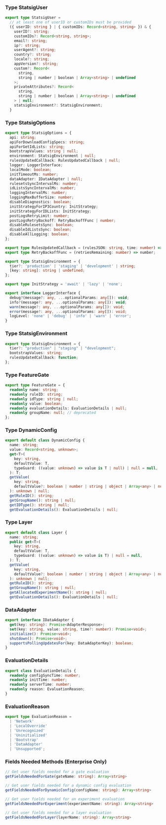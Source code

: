 ### Type StatsigUser

```typescript
export type StatsigUser =
  // at least one of userID or customIDs must be provided
  ({ userID: string } | { customIDs: Record<string, string> }) & {
    userID?: string;
    customIDs?: Record<string, string>;
    email?: string;
    ip?: string;
    userAgent?: string;
    country?: string;
    locale?: string;
    appVersion?: string;
    custom?: Record<
      string,
      string | number | boolean | Array<string> | undefined
    >;
    privateAttributes?: Record<
      string,
      string | number | boolean | Array<string> | undefined
    > | null;
    statsigEnvironment?: StatsigEnvironment;
  }
```

### Type StatsigOptions

```typescript
export type StatsigOptions = {
  api: string;
  apiForDownloadConfigSpecs: string;
  apiForGetIdLists: string;
  bootstrapValues: string | null;
  environment: StatsigEnvironment | null;
  rulesUpdatedCallback: RulesUpdatedCallback | null;
  logger: LoggerInterface;
  localMode: boolean;
  initTimeoutMs: number;
  dataAdapter: IDataAdapter | null;
  rulesetsSyncIntervalMs: number;
  idListsSyncIntervalMs: number;
  loggingIntervalMs: number;
  loggingMaxBufferSize: number;
  disableDiagnostics: boolean;
  initStrategyForIP3Country: InitStrategy;
  initStrategyForIDLists: InitStrategy;
  postLogsRetryLimit: number;
  postLogsRetryBackoff: RetryBackoffFunc | number;
  disableRulesetsSync: boolean;
  disableIdListsSync: boolean;
  disableAllLogging: boolean;
};

export type RulesUpdatedCallback = (rulesJSON: string, time: number) => void;
export type RetryBackoffFunc = (retriesRemaining: number) => number;

export type StatsigEnvironment = {
  tier?: 'production' | 'staging' | 'development' | string;
  [key: string]: string | undefined;
};

export type InitStrategy = 'await' | 'lazy' | 'none';

export interface LoggerInterface {
  debug?(message?: any, ...optionalParams: any[]): void;
  info?(message?: any, ...optionalParams: any[]): void;
  warn(message?: any, ...optionalParams: any[]): void;
  error(message?: any, ...optionalParams: any[]): void;
  logLevel: 'none' | 'debug' | 'info' | 'warn' | 'error';
}

```

### Type StatsigEnvironment

```typescript
export type StatsigEnvironment = {
  tier?: "production" | "staging" | "development";
  bootstrapValues: string;
  rulesUpdatedCallback: function;
};
```

### Type FeatureGate

```typescript
export type FeatureGate = {
  readonly name: string;
  readonly ruleID: string;
  readonly idType: string | null;
  readonly value: boolean;
  readonly evaluationDetails: EvaluationDetails | null;
  readonly groupName: null; // deprecated
};
```

### Type DynamicConfig

```typescript
export default class DynamicConfig {
  name: string;
  value: Record<string, unknown>;
  get<T>(
    key: string,
    defaultValue: T,
    typeGuard: ((value: unknown) => value is T | null) | null = null,
  ): T;
  getValue(
    key: string,
    defaultValue?: boolean | number | string | object | Array<any> | null,
  ): unknown | null;
  getRuleID(): string;
  getGroupName(): string | null;
  getIDType(): string | null;
  getEvaluationDetails(): EvaluationDetails | null;
```

### Type Layer

```typescript
export default class Layer {
  name: string;
  public get<T>(
    key: string,
    defaultValue: T,
    typeGuard: ((value: unknown) => value is T) | null = null,
  ): T;
  getValue(
    key: string,
    defaultValue?: boolean | number | string | object | Array<any> | null,
  ): unknown | null;
  getRuleID(): string;
  getGroupName(): string | null;
  getAllocatedExperimentName(): string | null;
  getEvaluationDetails(): EvaluationDetails | null;
```

### DataAdapter

```typescript
export interface IDataAdapter {
  get(key: string): Promise<AdapterResponse>;
  set(key: string, value: string, time?: number): Promise<void>;
  initialize(): Promise<void>;
  shutdown(): Promise<void>;
  supportsPollingUpdatesFor(key: DataAdapterKey): boolean;
}
```

### EvaluationDetails

```typescript
export class EvaluationDetails {
  readonly configSyncTime: number;
  readonly initTime: number;
  readonly serverTime: number;
  readonly reason: EvaluationReason;
}
```

### EvaluationReason

```typescript
export type EvaluationReason =
  | 'Network'
  | 'LocalOverride'
  | 'Unrecognized'
  | 'Uninitialized'
  | 'Bootstrap'
  | 'DataAdapter'
  | 'Unsupported';
```

### Fields Needed Methods (Enterprise Only)

```typescript
// Get user fields needed for a gate evaluation
getFieldsNeededForGate(gateName: string): Array<string>

// Get user fields needed for a dynamic config evaluation
getFieldsNeededForDynamicConfig(configName: string): Array<string>

// Get user fields needed for an experiment evaluation
getFieldsNeededForExperiment(experimentName: string): Array<string>

// Get user fields needed for a layer evaluation
getFieldsNeededForLayer(layerName: string): Array<string>
```
